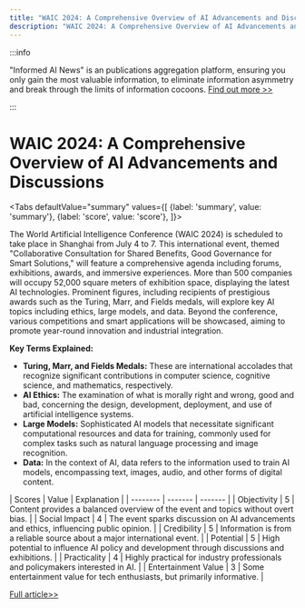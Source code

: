 ```yaml
---
title: "WAIC 2024: A Comprehensive Overview of AI Advancements and Discussions"
description: "WAIC 2024: A Comprehensive Overview of AI Advancements and Discussions"
---
```



:::info

"Informed AI News" is an publications aggregation platform, ensuring you only gain the most valuable information, to eliminate information asymmetry and break through the limits of information cocoons.  [Find out more >>](/)

:::

# WAIC 2024: A Comprehensive Overview of AI Advancements and Discussions


<Tabs
	defaultValue="summary"
	values={[
	{label: 'summary', value: 'summary'},
	{label: 'score', value: 'score'},
]}>
<TabItem value="summary">


The World Artificial Intelligence Conference (WAIC 2024) is scheduled to take place in Shanghai from July 4 to 7. This international event, themed "Collaborative Consultation for Shared Benefits, Good Governance for Smart Solutions," will feature a comprehensive agenda including forums, exhibitions, awards, and immersive experiences. More than 500 companies will occupy 52,000 square meters of exhibition space, displaying the latest AI technologies. Prominent figures, including recipients of prestigious awards such as the Turing, Marr, and Fields medals, will explore key AI topics including ethics, large models, and data. Beyond the conference, various competitions and smart applications will be showcased, aiming to promote year-round innovation and industrial integration.

**Key Terms Explained:**
- **Turing, Marr, and Fields Medals:** These are international accolades that recognize significant contributions in computer science, cognitive science, and mathematics, respectively.
- **AI Ethics:** The examination of what is morally right and wrong, good and bad, concerning the design, development, deployment, and use of artificial intelligence systems.
- **Large Models:** Sophisticated AI models that necessitate significant computational resources and data for training, commonly used for complex tasks such as natural language processing and image recognition.
- **Data:** In the context of AI, data refers to the information used to train AI models, encompassing text, images, audio, and other forms of digital content.
</TabItem>
<TabItem value="score">
	| Scores     | Value   | Explanation |
	| -------- | ------- | ------- |
	| Objectivity  | 5    | Content provides a balanced overview of the event and topics without overt bias.    |
	| Social Impact | 4     | The event sparks discussion on AI advancements and ethics, influencing public opinion.    |
	| Credibility    | 5    | Information is from a reliable source about a major international event.    |
	| Potential    | 5    | High potential to influence AI policy and development through discussions and exhibitions.    |
	| Practicality    | 4    | Highly practical for industry professionals and policymakers interested in AI.    |
	| Entertainment Value    | 3    | Some entertainment value for tech enthusiasts, but primarily informative.    |
</TabItem>
</Tabs>

[Full article>>](https://readhub.cn/topic/8aAx0DLoCUv)
